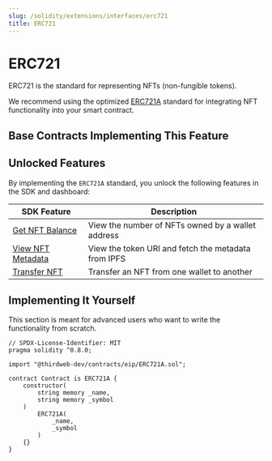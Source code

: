 ```yaml
---
slug: /solidity/extensions/interfaces/erc721
title: ERC721
---
```



# ERC721

ERC721 is the standard for representing NFTs (non-fungible tokens).

We recommend using the optimized [ERC721A](https://www.erc721a.org/) standard for integrating NFT functionality into your smart contract.

<ViewContractCodeButton
  link="https://github.com/thirdweb-dev/contracts/blob/main/contracts/eip/ERC721A.sol"
  name="ERC721A"
/>

## Base Contracts Implementing This Feature

<div className="row" style={{ marginBottom: 24 }}>
  <div className="col col--6" style={{ padding: 8 }}>
    <QuickstartCard
      name="ERC721 Base"
      link="/solidity/base-contracts/erc-721/erc721base"
      image="/assets/icons/general.png"
    />
  </div>
  <div className="col col--6" style={{ padding: 8 }}>
    <QuickstartCard
      name="ERC721 Signature Mint"
      link="/solidity/base-contracts/erc-721/erc721signaturemint"
      image="/assets/icons/general.png"
    />
  </div>
  <div className="col col--6" style={{ padding: 8 }}>
    <QuickstartCard
      name="ERC721 Lazy Mint"
      link="/solidity/base-contracts/erc-721/erc721lazymint"
      image="/assets/icons/general.png"
    />
  </div>
  <div className="col col--6" style={{ padding: 8 }}>
    <QuickstartCard
      name="ERC721 Delayed Reveal"
      link="/solidity/base-contracts/erc-721/erc721delayedreveal"
      image="/assets/icons/general.png"
    />
  </div>
  <div className="col col--6" style={{ padding: 8 }}>
    <QuickstartCard
      name="ERC721 Drop"
      link="/solidity/base-contracts/erc-721/erc721drop"
      image="/assets/icons/general.png"
    />
  </div>
</div>

## Unlocked Features

By implementing the `ERC721A` standard, you unlock the following features in the SDK and dashboard:

| SDK Feature                                                                           | Description                                         |
| ------------------------------------------------------------------------------------- | --------------------------------------------------- |
| [Get NFT Balance](/sdk/interacting-with-contracts/erc721#get-nft-balance)             | View the number of NFTs owned by a wallet address   |
| [View NFT Metadata](/sdk/interacting-with-contracts/erc721#get-a-single-nft-metadata) | View the token URI and fetch the metadata from IPFS |
| [Transfer NFT](/sdk/interacting-with-contracts/erc721#transfer-a-single-nft)          | Transfer an NFT from one wallet to another          |

## Implementing It Yourself

This section is meant for advanced users who want to write the functionality from scratch.

```solidity
// SPDX-License-Identifier: MIT
pragma solidity ^0.8.0;

import "@thirdweb-dev/contracts/eip/ERC721A.sol";

contract Contract is ERC721A {
    constructor(
        string memory _name,
        string memory _symbol
    )
        ERC721A(
            _name,
            _symbol
        )
    {}
}
```
